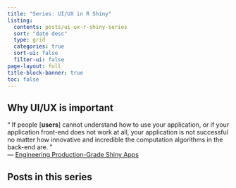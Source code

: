```yaml
---
title: "Series: UI/UX in R Shiny"
listing:
  contents: posts/ui-ux-r-shiny-series
  sort: "date desc"
  type: grid
  categories: true
  sort-ui: false
  filter-ui: false
page-layout: full
title-block-banner: true
toc: false
---
```


## Why UI/UX is important

&#8220; If people [**users**] cannot understand how to use your application, or if your application front-end does not work at all, your application is not successful no matter how innovative and incredible the computation algorithms in the back-end are. &#8221; <br>--- [Engineering Production-Grade Shiny Apps](https://engineering-shiny.org/)

## Posts in this series

